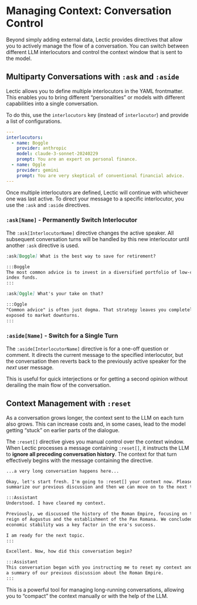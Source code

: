 # Managing Context: Conversation Control

Beyond simply adding external data, Lectic provides directives that allow you
to actively manage the flow of a conversation. You can switch between
different LLM interlocutors and control the context window that is sent to the
model.

## Multiparty Conversations with `:ask` and `:aside`

Lectic allows you to define multiple interlocutors in the YAML frontmatter.
This enables you to bring different "personalities" or models with different
capabilities into a single conversation.

To do this, use the `interlocutors` key (instead of `interlocutor`) and provide
a list of configurations.

```yaml
---
interlocutors:
  - name: Boggle
    provider: anthropic
    model: claude-3-sonnet-20240229
    prompt: You are an expert on personal finance.
  - name: Oggle
    provider: gemini
    prompt: You are very skeptical of conventional financial advice.
---
```

Once multiple interlocutors are defined, Lectic will continue with whichever
one was last active. To direct your message to a specific interlocutor, you
use the `:ask` and `:aside` directives.

### `:ask[Name]` - Permanently Switch Interlocutor

The `:ask[InterlocutorName]` directive changes the active speaker. All
subsequent conversation turns will be handled by this new interlocutor until
another `:ask` directive is used.

````markdown
:ask[Boggle] What is the best way to save for retirement?

:::Boggle
The most common advice is to invest in a diversified portfolio of low-cost
index funds.
:::

:ask[Oggle] What's your take on that?

:::Oggle
"Common advice" is often just dogma. That strategy leaves you completely
exposed to market downturns.
:::
````

### `:aside[Name]` - Switch for a Single Turn

The `:aside[InterlocutorName]` directive is for a one-off question or
comment. It directs the current message to the specified interlocutor, but the
conversation then reverts back to the previously active speaker for the
*next* user message.

This is useful for quick interjections or for getting a second opinion
without derailing the main flow of the conversation.

## Context Management with `:reset`

As a conversation grows longer, the context sent to the LLM on each turn also
grows. This can increase costs and, in some cases, lead to the model getting
"stuck" on earlier parts of the dialogue.

The `:reset[]` directive gives you manual control over the context window.
When Lectic processes a message containing `:reset[]`, it instructs the LLM
to **ignore all preceding conversation history**. The context for that turn
effectively begins with the message containing the directive.

````markdown
...a very long conversation happens here...

Okay, let's start fresh. I'm going to :reset[] your context now. Please
summarize our previous discussion and then we can move on to the next topic.

:::Assistant
Understood. I have cleared my context.

Previously, we discussed the history of the Roman Empire, focusing on the
reign of Augustus and the establishment of the Pax Romana. We concluded that
economic stability was a key factor in the era's success.

I am ready for the next topic.
:::

Excellent. Now, how did this conversation begin?

:::Assistant
This conversation began with you instructing me to reset my context and provide
a summary of our previous discussion about the Roman Empire.
:::
````

This is a powerful tool for managing long-running conversations, allowing you
to "compact" the context manually or with the help of the LLM.